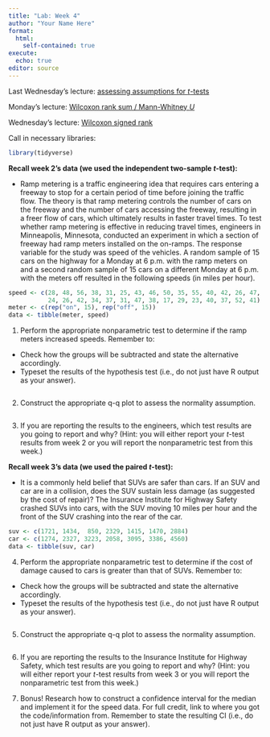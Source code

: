 ```yaml
---
title: "Lab: Week 4"
author: "Your Name Here"
format: 
  html:
    self-contained: true
execute:
  echo: true
editor: source
---
```


Last Wednesday's lecture: [assessing assumptions for *t*-tests](https://github.com/samanthaseals/STA4173/blob/master/slides/L05.qmd)

Monday's lecture: [Wilcoxon rank sum / Mann-Whitney *U*](https://github.com/samanthaseals/STA4173/blob/master/slides/L06.qmd)

Wednesday's lecture: [Wilcoxon signed rank](https://github.com/samanthaseals/STA4173/blob/master/slides/L07.qmd)

Call in necessary libraries:

```r
library(tidyverse)
```

**Recall week 2's data (we used the independent two-sample *t*-test):**

- Ramp metering is a traffic engineering idea that requires cars entering a freeway to stop for a certain period of time before joining the traffic flow. The theory is that ramp metering controls the number of cars on the freeway and the number of cars accessing the freeway, resulting in a freer flow of cars, which ultimately results in faster travel times. To test whether ramp metering is effective in reducing travel times, engineers in Minneapolis, Minnesota, conducted an experiment in which a section of freeway had ramp meters installed on the on-ramps. The response variable for the study was speed of the vehicles. A random sample of 15 cars on the highway for a Monday at 6 p.m. with the ramp meters on and a second random sample of 15 cars on a different Monday at 6 p.m. with the meters off resulted in the following speeds (in miles per hour).

```r
speed <- c(28, 48, 56, 38, 31, 25, 43, 46, 50, 35, 55, 40, 42, 26, 47,
           24, 26, 42, 34, 37, 31, 47, 38, 17, 29, 23, 40, 37, 52, 41)
meter <- c(rep("on", 15), rep("off", 15))
data <- tibble(meter, speed)
```

1. Perform the appropriate nonparametric test to determine if the ramp meters increased speeds. Remember to:
- Check how the groups will be subtracted and state the alternative accordingly.
- Typeset the results of the hypothesis test (i.e., do not just have R output as your answer).

```r

```

2. Construct the appropriate q-q plot to assess the normality assumption.

```r

```

3. If you are reporting the results to the engineers, which test results are you going to report and why? (Hint: you will either report your *t*-test results from week 2 or you will report the nonparametric test from this week.) 

**Recall week 3's data (we used the paired *t*-test):**

- It is a commonly held belief that SUVs are safer than cars. If an SUV and car are in a collision, does the SUV sustain less damage (as suggested by the cost of repair)? The Insurance Institute for Highway Safety crashed SUVs into cars, with the SUV moving 10 miles per hour and the front of the SUV crashing into the rear of the car.

```r
suv <- c(1721, 1434,  850, 2329, 1415, 1470, 2884)
car <- c(1274, 2327, 3223, 2058, 3095, 3386, 4560)
data <- tibble(suv, car)
```

4. Perform the appropriate nonparametric test to determine if the cost of damage caused to cars is greater than that of SUVs. Remember to:
- Check how the groups will be subtracted and state the alternative accordingly.
- Typeset the results of the hypothesis test (i.e., do not just have R output as your answer).

```r

```

5. Construct the appropriate q-q plot to assess the normality assumption.

```r

```

6. If you are reporting the results to the Insurance Institute for Highway Safety, which test results are you going to report and why? (Hint: you will either report your *t*-test results from week 3 or you will report the nonparametric test from this week.) 

7. Bonus! Research how to construct a confidence interval for the median and implement it for the speed data. For full credit, link to where you got the code/information from. Remember to state the resulting CI (i.e., do not just have R output as your answer).

```r

```
